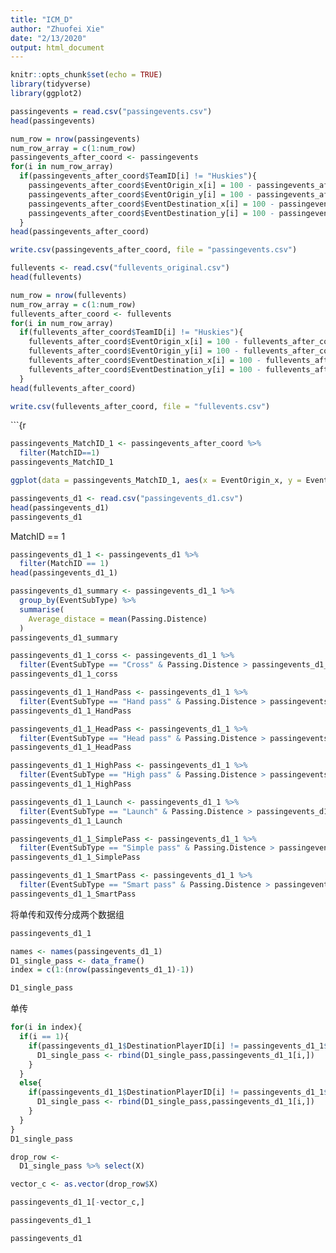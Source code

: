 ```yaml
---
title: "ICM_D"
author: "Zhuofei Xie"
date: "2/13/2020"
output: html_document
---
```


```r

knitr::opts_chunk$set(echo = TRUE)
library(tidyverse)
library(ggplot2)
```

```r
passingevents = read.csv("passingevents.csv")
head(passingevents)
```



```r
num_row = nrow(passingevents)
num_row_array = c(1:num_row)
passingevents_after_coord <- passingevents
for(i in num_row_array) 
  if(passingevents_after_coord$TeamID[i] != "Huskies"){
    passingevents_after_coord$EventOrigin_x[i] = 100 - passingevents_after_coord$EventOrigin_x[i]
    passingevents_after_coord$EventOrigin_y[i] = 100 - passingevents_after_coord$EventOrigin_y[i]
    passingevents_after_coord$EventDestination_x[i] = 100 - passingevents_after_coord$EventDestination_x[i]
    passingevents_after_coord$EventDestination_y[i] = 100 - passingevents_after_coord$EventDestination_y[i]
  }
head(passingevents_after_coord)
```


```r
write.csv(passingevents_after_coord, file = "passingevents.csv")
```


```r
fullevents <- read.csv("fullevents_original.csv")
head(fullevents)
```

```r
num_row = nrow(fullevents)
num_row_array = c(1:num_row)
fullevents_after_coord <- fullevents
for(i in num_row_array) 
  if(fullevents_after_coord$TeamID[i] != "Huskies"){
    fullevents_after_coord$EventOrigin_x[i] = 100 - fullevents_after_coord$EventOrigin_x[i]
    fullevents_after_coord$EventOrigin_y[i] = 100 - fullevents_after_coord$EventOrigin_y[i]
    fullevents_after_coord$EventDestination_x[i] = 100 - fullevents_after_coord$EventDestination_x[i]
    fullevents_after_coord$EventDestination_y[i] = 100 - fullevents_after_coord$EventDestination_y[i]
  }
head(fullevents_after_coord)
```

```r
write.csv(fullevents_after_coord, file = "fullevents.csv")
```

```{r


```r
passingevents_MatchID_1 <- passingevents_after_coord %>% 
  filter(MatchID==1)
passingevents_MatchID_1
```


```r

ggplot(data = passingevents_MatchID_1, aes(x = EventOrigin_x, y = EventOrigin_y, color = TeamID)) + geom_point()
```

```r
passingevents_d1 <- read.csv("passingevents_d1.csv")
head(passingevents_d1)
passingevents_d1
```

MatchID == 1
```r

passingevents_d1_1 <- passingevents_d1 %>% 
  filter(MatchID == 1) 
head(passingevents_d1_1)
```


```r
passingevents_d1_summary <- passingevents_d1_1 %>% 
  group_by(EventSubType) %>% 
  summarise(
    Average_distace = mean(Passing.Distence)
  )
passingevents_d1_summary
```

```r
passingevents_d1_1_corss <- passingevents_d1_1 %>% 
  filter(EventSubType == "Cross" & Passing.Distence > passingevents_d1_summary$Average_distace[1])
passingevents_d1_1_corss
```

```r
passingevents_d1_1_HandPass <- passingevents_d1_1 %>% 
  filter(EventSubType == "Hand pass" & Passing.Distence > passingevents_d1_summary$Average_distace[2])
passingevents_d1_1_HandPass
```

```r
passingevents_d1_1_HeadPass <- passingevents_d1_1 %>% 
  filter(EventSubType == "Head pass" & Passing.Distence > passingevents_d1_summary$Average_distace[3])
passingevents_d1_1_HeadPass
```

```r
passingevents_d1_1_HighPass <- passingevents_d1_1 %>% 
  filter(EventSubType == "High pass" & Passing.Distence > passingevents_d1_summary$Average_distace[4])
passingevents_d1_1_HighPass
```

```r
passingevents_d1_1_Launch <- passingevents_d1_1 %>% 
  filter(EventSubType == "Launch" & Passing.Distence > passingevents_d1_summary$Average_distace[5])
passingevents_d1_1_Launch
```
```r
passingevents_d1_1_SimplePass <- passingevents_d1_1 %>% 
  filter(EventSubType == "Simple pass" & Passing.Distence > passingevents_d1_summary$Average_distace[6])
passingevents_d1_1_SimplePass
```


```r
passingevents_d1_1_SmartPass <- passingevents_d1_1 %>% 
  filter(EventSubType == "Smart pass" & Passing.Distence > passingevents_d1_summary$Average_distace[7])
passingevents_d1_1_SmartPass
```

将单传和双传分成两个数据组
```r
passingevents_d1_1
```

```r
names <- names(passingevents_d1_1)
D1_single_pass <- data_frame()
index = c(1:(nrow(passingevents_d1_1)-1))

D1_single_pass
```

单传
```r
for(i in index){
  if(i == 1){
    if(passingevents_d1_1$DestinationPlayerID[i] != passingevents_d1_1$OriginPlayerID[i+1]){
      D1_single_pass <- rbind(D1_single_pass,passingevents_d1_1[i,])
    }
  }
  else{
    if(passingevents_d1_1$DestinationPlayerID[i] != passingevents_d1_1$OriginPlayerID[i+1] && passingevents_d1_1$OriginPlayerID[i] != passingevents_d1_1$DestinationPlayerID[i-1]){
      D1_single_pass <- rbind(D1_single_pass,passingevents_d1_1[i,])
    }
  }
}
D1_single_pass
```

```r
drop_row <- 
  D1_single_pass %>% select(X)

vector_c <- as.vector(drop_row$X)
```


```r
passingevents_d1_1[-vector_c,]
```

```r
passingevents_d1_1
```


```r
passingevents_d1
```

```r

```


















